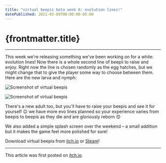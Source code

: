 ```yaml
---
title: "virtual beepis beta week 6: evolution lines!"
datePublished: 2021-03-09T00:00:00-05:00
---
```




# {frontmatter.title}

<ArticleHeader
  datePublished={frontmatter.datePublished}
  dateUpdated={frontmatter.dateUpdated}
/>

---

This week we're releasing something we've been working on for a while: evolution lines! Now there is a whole second line of beepii to raise and enjoy. Right now the line is chosen randomly as the egg hatches, but we might change that to give the player some way to choose between them. Here are the new larva and nymph:

![Screenshot of virtual beepis](/img/virtual-beepis-week-06_1.png)

![Screenshot of virtual beepis](/img/virtual-beepis-week-06_2.png)

There's a new adult too, but you'll have to raise your beepis and see it for yourself 😉 we have more evo lines planned so your experience varies from beepis to beepis as they die and are gloriously reborn 😊

We also added a simple splash screen over the weekend – a small addition but it makes the game feel more polished for sure!

<YouTubeEmbed src="https://www.youtube.com/embed/yi65rP0LEic?si=ZCZfb-jq8I3TP72l" />

Download virtual beepis from [itch.io](https://benjawmino.itch.io/virtual-beepis) or [Steam](https://store.steampowered.com/app/1651860/virtual_beepis/)!

---

This article was first posted on [itch.io](https://benjawmino.itch.io/virtual-beepis/devlog/230136/beta-week-6-evolution-lines).

